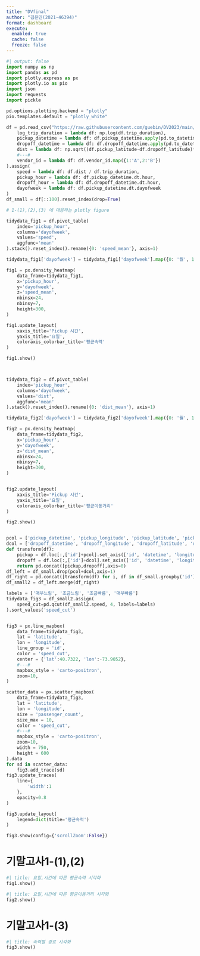 ```yaml
---
title: "DVfinal"
author: "김은민(2021-46394)"
format: dashboard
execute: 
  enabled: true
  cache: false
  freeze: false
---
```



```python
#| output: false
import numpy as np
import pandas as pd
import plotly.express as px
import plotly.io as pio
import json
import requests
import pickle

pd.options.plotting.backend = "plotly"
pio.templates.default = "plotly_white"

df = pd.read_csv("https://raw.githubusercontent.com/guebin/DV2023/main/posts/NYCTaxi.csv").assign(
    log_trip_duration = lambda df: np.log(df.trip_duration),
    pickup_datetime = lambda df: df.pickup_datetime.apply(pd.to_datetime),
    dropoff_datetime = lambda df: df.dropoff_datetime.apply(pd.to_datetime),
    dist = lambda df: np.sqrt((df.pickup_latitude-df.dropoff_latitude)**2 + (df.pickup_longitude-df.dropoff_longitude)**2),
    #---#
    vendor_id = lambda df: df.vendor_id.map({1:'A',2:'B'})
).assign(
    speed = lambda df: df.dist / df.trip_duration,
    pickup_hour = lambda df: df.pickup_datetime.dt.hour,
    dropoff_hour = lambda df: df.dropoff_datetime.dt.hour,
    dayofweek = lambda df: df.pickup_datetime.dt.dayofweek
)
df_small = df[::100].reset_index(drop=True)

# 1-(1),(2),(3) 에 대응하는 plotly figure

tidydata_fig1 = df.pivot_table(
    index='pickup_hour',
    columns='dayofweek',
    values='speed',
    aggfunc='mean'
).stack().reset_index().rename({0: 'speed_mean'}, axis=1)

tidydata_fig1['dayofweek'] = tidydata_fig1['dayofweek'].map({0: '월', 1: '화', 2: '수', 3: '목', 4: '금', 5: '토', 6: '일'})

fig1 = px.density_heatmap(
    data_frame=tidydata_fig1,
    x='pickup_hour',
    y='dayofweek',
    z='speed_mean',
    nbinsx=24,
    nbinsy=7,
    height=300,
)

fig1.update_layout(
    xaxis_title='Pickup 시간',
    yaxis_title='요일',
    coloraxis_colorbar_title='평균속력'
)

fig1.show()



tidydata_fig2 = df.pivot_table(
    index='pickup_hour',
    columns='dayofweek',
    values='dist',
    aggfunc='mean'
).stack().reset_index().rename({0: 'dist_mean'}, axis=1)

tidydata_fig2['dayofweek'] = tidydata_fig2['dayofweek'].map({0: '월', 1: '화', 2: '수', 3: '목', 4: '금', 5: '토', 6: '일'})

fig2 = px.density_heatmap(
    data_frame=tidydata_fig2,
    x='pickup_hour',
    y='dayofweek',
    z='dist_mean',
    nbinsx=24,
    nbinsy=7,
    height=300,
)


fig2.update_layout(
    xaxis_title='Pickup 시간',
    yaxis_title='요일',
    coloraxis_colorbar_title='평균이동거리'
)

fig2.show()


pcol = ['pickup_datetime', 'pickup_longitude', 'pickup_latitude', 'pickup_hour']
dcol = ['dropoff_datetime', 'dropoff_longitude', 'dropoff_latitude', 'dropoff_hour']
def transform(df):
    pickup = df.loc[:,['id']+pcol].set_axis(['id', 'datetime', 'longitude', 'latitude', 'hour'],axis=1).assign(type = 'pickup')
    dropoff = df.loc[:,['id']+dcol].set_axis(['id', 'datetime', 'longitude', 'latitude', 'hour'],axis=1).assign(type = 'dropoff')
    return pd.concat([pickup,dropoff],axis=0)
df_left = df_small.drop(pcol+dcol,axis=1)
df_right = pd.concat([transform(df) for i, df in df_small.groupby('id')]).reset_index(drop=True)
df_small2 = df_left.merge(df_right)

labels = ['매우느림', '조금느림', '조금빠름', '매우빠름']
tidydata_fig3 = df_small2.assign(
    speed_cut=pd.qcut(df_small2.speed, 4, labels=labels)
).sort_values('speed_cut')


fig3 = px.line_mapbox(
    data_frame=tidydata_fig3,
    lat = 'latitude',
    lon = 'longitude',
    line_group = 'id',
    color = 'speed_cut',
    center = {'lat':40.7322, 'lon':-73.9052},
    #---#
    mapbox_style = 'carto-positron',
    zoom=10,   
)

scatter_data = px.scatter_mapbox(
    data_frame=tidydata_fig3,
    lat = 'latitude',
    lon = 'longitude',
    size = 'passenger_count',
    size_max = 10,
    color = 'speed_cut',
    #---#
    mapbox_style = 'carto-positron',
    zoom=10,
    width = 750,
    height = 600    
).data 
for sd in scatter_data: 
    fig3.add_trace(sd)
fig3.update_traces(
    line={
        'width':1
    },
    opacity=0.8
)

fig3.update_layout(
    legend=dict(title='평균속력')
)

fig3.show(config={'scrollZoom':False})

```

# 기말고사1-(1),(2)

```python
#| title: 요일,시간에 따른 평균속력 시각화        
fig1.show()
```

```python
#| title: 요일,시간에 따른 평균이동거리 시각화        
fig2.show()
```

# 기말고사1-(3)

```python
#| title: 속력별 경로 시각화
fig3.show()
```


